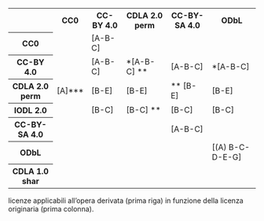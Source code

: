 :::{.licenze-applicabili #tbl-licenze-applicabili .column-page-inset-right}

```{=html}
<table id="buone_pratiche" class="table table-sm table-bordered table-responsive small">
    <tr>
        <th></th>
        <th>CC0</th>
        <th>CC-BY 4.0</th>
        <th>CDLA 2.0 perm</th>
        <th>CC-BY-SA 4.0</th>
        <th>ODbL</th>
    </tr>
    <tr>
        <th>CC0</th>
        <td class="green thumbs-up"></td>
        <td class="green thumbs-up">[A-B-C]</td>
        <td class="green thumbs-up"></td>
        <td class="green thumbs-up"></td>
        <td class="green thumbs-up"></td>
    </tr>
    <tr>
        <th>CC-BY 4.0</th>
        <td class="red thumbs-down"></td>
        <td class="green thumbs-up">[A-B-C]</td>
        <td class="yellow warning">*[A-B-C] **</td>
        <td class="green thumbs-up">[A-B-C]</td>
        <td class="yellow warning">*[A-B-C]</td>
    </tr>
    <tr>
        <th>CDLA 2.0 perm</th>
        <td class="yellow warning">[A]***</td>
        <td class="green thumbs-up">[B-E]</td>
        <td class="green thumbs-up">[B-E]</td>
        <td class="green thumbs-up">** [B-E]</td>
        <td class="green thumbs-up">[B-E]</td>
    </tr>
    <tr>
        <th>IODL 2.0</th>
        <td class="red thumbs-down"></td>
        <td class="green thumbs-up">[B-C]</td>
        <td class="yellow warning">[B-C] **</td>
        <td class="green thumbs-up">[B-C]</td>
        <td class="green thumbs-up">[B-C]</td>
    </tr>
    <tr>
        <th>CC-BY-SA 4.0</th>
        <td class="red thumbs-down"></td>
        <td class="red thumbs-down"></td>
        <td class="red thumbs-down"></td>
        <td class="green thumbs-up">[A-B-C]</td>
        <td class="red thumbs-down"></td>
    </tr>
    <tr>
        <th>ODbL</th>
        <td class="red thumbs-down"></td>
        <td class="red thumbs-down"></td>
        <td class="red thumbs-down"></td>
        <td class="red thumbs-down"></td>
        <td class="green thumbs-up">[(A) B-C-D-E-G]</td>
    </tr>
    <tr>
        <th>CDLA 1.0 shar</th>
        <td class="red thumbs-down"></td>
        <td class="red thumbs-down"></td>
        <td class="red thumbs-down"></td>
        <td class="red thumbs-down"></td>
        <td class="red thumbs-down"></td>
    </tr>
</table>
```

licenze applicabili all'opera derivata (prima riga) in funzione della licenza originaria (prima colonna).

:::


